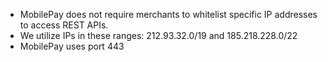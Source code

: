    
* MobilePay does not require merchants to whitelist specific IP addresses to access REST APIs.
* We utilize IPs in these ranges: 212.93.32.0/19 and 185.218.228.0/22
* MobilePay uses port 443 
